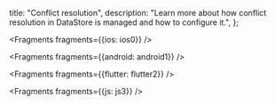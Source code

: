   title: "Conflict resolution",
  description: "Learn more about how conflict resolution in DataStore is managed and how to configure it.",
};


<Fragments fragments={{ios: ios0}} />


<Fragments fragments={{android: android1}} />


<Fragments fragments={{flutter: flutter2}} />


<Fragments fragments={{js: js3}} />
